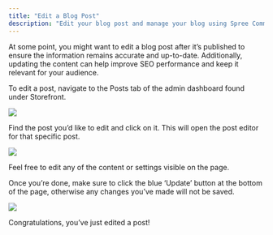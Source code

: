 ```yaml
---
title: "Edit a Blog Post"
description: "Edit your blog post and manage your blog using Spree Commerce"
---
```


At some point, you might want to edit a blog post after it’s published to ensure the information remains accurate and up-to-date. Additionally, updating the content can help improve SEO performance and keep it relevant for your audience.

To edit a post, navigate to the Posts tab of the admin dashboard found under Storefront.

![](https://vendo-production-res.cloudinary.com/image/upload/w_1920/q_auto/v1738166764/docs/Storefront/Edit%20a%20Post/7.3.2.1_Edit_a_Post_-_Navigate_To_Tab_ebapnt.png)

Find the post you’d like to edit and click on it. This will open the post editor for that specific post.

![](https://vendo-production-res.cloudinary.com/image/upload/w_1920/q_auto/v1738166764/docs/Storefront/Edit%20a%20Post/7.3.2.2_Edit_a_Post_-_Click_On_Post_w2xqey.png)

Feel free to edit any of the content or settings visible on the page.

Once you’re done, make sure to click the blue ‘Update’ button at the bottom of the page, otherwise any changes you’ve made will not be saved.

![](https://vendo-production-res.cloudinary.com/image/upload/w_1920/q_auto/v1738166764/docs/Storefront/Edit%20a%20Post/7.3.2.3_Edit_a_Post_-_Post_Updated_mmni5r.png)

Congratulations, you’ve just edited a post!